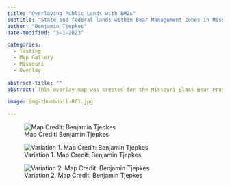 ```yaml
---
title: "Overlaying Public Lands with BMZs"
subtitle: "State and federal lands within Bear Management Zones in Missouri."
author: "Benjamin Tjepkes"
date-modified: "5-1-2023"

categories:
  - Testing
  - Map Gallery
  - Missouri
  - Overlay
  
abstract-title: ""
abstract: This overlay map was created for the Missouri Black Bear Program to present during public talks on bear hunting across the three designated Bear Management Zones, indicating where public hunting lands are located. All data were pulled from internally-maintained geodatabases. Map creation was performed in ArcGIS Pro 2.9.

image: img-thumbnail-001.jpg

---
```


![Map Credit: Benjamin Tjepkes](../gallery/img-map-6.jpg)

::: {layout-ncol=2}
![Variation 1. Map Credit: Benjamin Tjepkes](../gallery/img-map-7.jpg)

![Variation 2. Map Credit: Benjamin Tjepkes](../gallery/img-map-8.jpg)
:::

